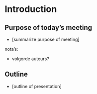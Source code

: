 # Introduction

## Purpose of today's meeting

- [summarize purpose of meeting] 

::: {.notes}

nota's: 

- volgorde auteurs?

:::


## Outline

- [outline of presentation]


